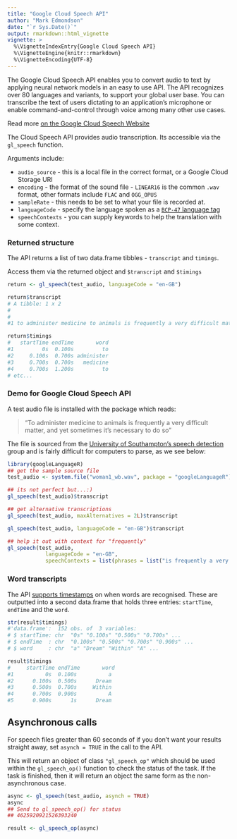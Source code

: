 ```yaml
---
title: "Google Cloud Speech API"
author: "Mark Edmondson"
date: "`r Sys.Date()`"
output: rmarkdown::html_vignette
vignette: >
  %\VignetteIndexEntry{Google Cloud Speech API}
  %\VignetteEngine{knitr::rmarkdown}
  %\VignetteEncoding{UTF-8}
---
```


The Google Cloud Speech API enables you to convert audio to text by applying neural network models in an easy to use API. The API recognizes over 80 languages and variants, to support your global user base. You can transcribe the text of users dictating to an application’s microphone or enable command-and-control through voice among many other use cases. 

Read more [on the Google Cloud Speech Website](https://cloud.google.com/speech/)

The Cloud Speech API provides audio transcription.  Its accessible via the `gl_speech` function.

Arguments include:

* `audio_source` - this is a local file in the correct format, or a Google Cloud Storage URI
* `encoding` - the format of the sound file - `LINEAR16` is the common `.wav` format, other formats include `FLAC` and `OGG_OPUS`
* `sampleRate` - this needs to be set to what your file is recorded at.  
* `languageCode` - specify the language spoken as a [`BCP-47` language tag](https://tools.ietf.org/html/bcp47)
* `speechContexts` - you can supply keywords to help the translation with some context. 

### Returned structure

The API returns a list of two data.frame tibbles - `transcript` and `timings`.

Access them via the returned object and `$transcript` and `$timings`

```r
return <- gl_speech(test_audio, languageCode = "en-GB")

return$transcript
# A tibble: 1 x 2
#                                                                                                         transcript confidence
#                                                                                                              <chr>      <chr>
#1 to administer medicine to animals is frequently a very difficult matter and yet sometimes it's necessary to do so  0.9711006

return$timings
#   startTime endTime       word
#1         0s  0.100s         to
#2     0.100s  0.700s administer
#3     0.700s  0.700s   medicine
#4     0.700s  1.200s         to
# etc...
```

### Demo for Google Cloud Speech API


A test audio file is installed with the package which reads:

> "To administer medicine to animals is frequently a very difficult matter, and yet sometimes it's necessary to do so"

The file is sourced from the [University of Southampton's speech detection](http://www-mobile.ecs.soton.ac.uk/newcomms/) group and is fairly difficult for computers to parse, as we see below:

```r
library(googleLanguageR)
## get the sample source file
test_audio <- system.file("woman1_wb.wav", package = "googleLanguageR")

## its not perfect but...:)
gl_speech(test_audio)$transcript

## get alternative transcriptions
gl_speech(test_audio, maxAlternatives = 2L)$transcript

gl_speech(test_audio, languageCode = "en-GB")$transcript

## help it out with context for "frequently"
gl_speech(test_audio, 
            languageCode = "en-GB", 
            speechContexts = list(phrases = list("is frequently a very difficult")))$transcript
```

### Word transcripts

The API [supports timestamps](https://cloud.google.com/speech/reference/rest/v1/speech/recognize#WordInfo) on when words are recognised. These are outputted into a second data.frame that holds three entries: `startTime`, `endTime` and the `word`.


```r
str(result$timings)
#'data.frame':	152 obs. of  3 variables:
# $ startTime: chr  "0s" "0.100s" "0.500s" "0.700s" ...
# $ endTime  : chr  "0.100s" "0.500s" "0.700s" "0.900s" ...
# $ word     : chr  "a" "Dream" "Within" "A" ...

result$timings
#     startTime endTime       word
#1          0s  0.100s          a
#2      0.100s  0.500s      Dream
#3      0.500s  0.700s     Within
#4      0.700s  0.900s          A
#5      0.900s      1s      Dream
```

## Asynchronous calls

For speech files greater than 60 seconds of if you don't want your results straight away, set `asynch = TRUE` in the call to the API.

This will return an object of class `"gl_speech_op"` which should be used within the `gl_speech_op()` function to check the status of the task.  If the task is finished, then it will return an object the same form as the non-asynchronous case. 

```r
async <- gl_speech(test_audio, asynch = TRUE)
async
## Send to gl_speech_op() for status
## 4625920921526393240

result <- gl_speech_op(async)
```

